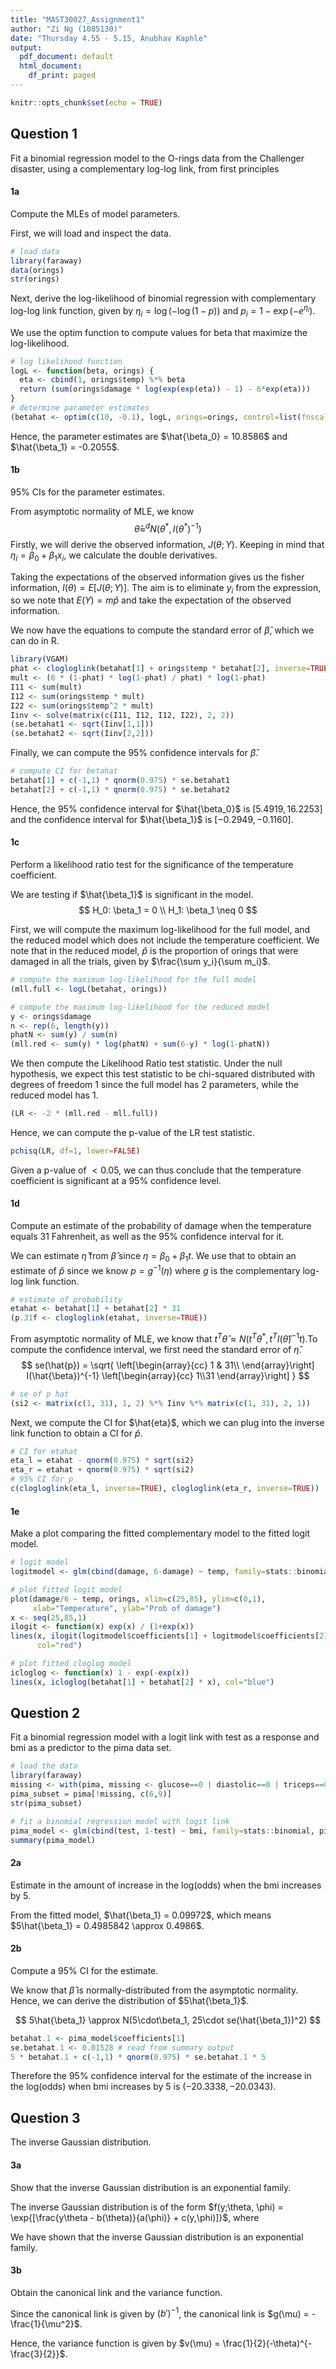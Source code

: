 ```yaml
---
title: "MAST30027_Assignment1"
author: "Zi Ng (1085130)"
date: "Thursday 4.55 - 5.15, Anubhav Kaphle"
output:
  pdf_document: default
  html_document:
    df_print: paged
---
```


```r
knitr::opts_chunk$set(echo = TRUE)
```

## Question 1
Fit a binomial regression model to the O-rings data from the Challenger disaster, using a complementary log-log link, from first principles

#### 1a
Compute the MLEs of model parameters. 

First, we will load and inspect the data.
```r
# load data
library(faraway)
data(orings)
str(orings)
```

Next, derive the log-likelihood of binomial regression with complementary log-log link function, given by $\eta_i=\log{(-\log{(1-p)})}$ and $p_i=1-\exp{(-e^{\eta_i})}$.
\begin{align}
l(\beta_0, \beta_1)
&= \log L(\beta_0, \beta_1)\\
&= c + \sum_{i}{} (y_i \, \log{p_i} + (m_i - y_i) log(1-p_i))\\
&= c + \sum_{i}{}[y_i \log{\frac{p_i}{1-p_i}} + m_i\log{(1-p_i)}]\\
&= c + \sum_{i}{}[y_i \log{\frac{1-\exp{(-e^{\eta_i})}}{1-(1-\exp{(-e^{\eta_i})})}} + m_i\log{(1-(1-\exp{(-e^{\eta_i})}))}]\\
&= c + \sum_{i}{}[y_i \log{(\exp{(e^{\eta_i})} - 1)} - m_ie^{\eta_i}]
\end{align}

We use the optim function to compute values for beta that maximize the log-likelihood.
```r
# log likelihood function
logL <- function(beta, orings) {
  eta <- cbind(1, orings$temp) %*% beta
  return (sum(orings$damage * log(exp(exp(eta)) - 1) - 6*exp(eta)))
}
# determine parameter estimates 
(betahat <- optim(c(10, -0.1), logL, orings=orings, control=list(fnscale=-1))$par)
```

Hence, the parameter estimates are $\hat{\beta_0} = 10.8586$ and $\hat{\beta_1} = -0.2055$.

\newpage

#### 1b
95% CIs for the parameter estimates. 

From asymptotic normality of MLE, we know 
$$
\hat{\theta} \approx^d N(\theta^*, I(\theta^*)^{-1})
$$
Firstly, we will derive the observed information, $J(\theta; Y)$. Keeping in mind that $\eta_i = \beta_0 + \beta_1 x_i$, we calculate the double derivatives. 
\begin{align}
\frac{\partial l(\beta_0, \beta_1)}{\partial \beta_0} 
=& \sum_{i=1}^n [\frac{y_i}{\exp(e^{\eta_i}) - 1}\cdot \exp(e^{\eta_i})\cdot e^{\eta_i}\cdot 1 - m_i e^{\eta_i}\cdot 1]\\
=& \sum_{i=1}^n [e^{\eta_i}\cdot(\frac{y_i \exp(e^{\eta_i})}{\exp(e^{\eta_i}) - 1} - m_i)]\\
=& \sum_{i=1}^n [e^{\eta_i}\cdot(\frac{y_i}{1 - \exp(-e^{\eta_i})} - m_i)]\\
\newline
\frac{\partial^2 l(\beta_0, \beta_1)}{\partial \beta_0^2} 
=& \sum_{i=1}^n [e^{\eta_i}\cdot (\frac{y_i}{1 - \exp(-e^{\eta_i})} - m_i) + e^{\eta_i}\cdot (\frac{y_i}{(1 - \exp(-e^{\eta_i}))^2})\cdot \exp(-e^{\eta_i})\cdot e^{\eta_i}]\\
=& \sum_{i=1}^n [e^{\eta_i}(\frac{y_i}{p} - m_i + \frac{y_i}{p^2}(1-p)(-\log(1-p)))]\\
=& \sum_{i=1}^n [\log(1-p)\cdot (\frac{y_i (1-p)}{p^2}\log(1-p) + m_i - \frac{y_i}{p})]\\
\newline
\frac{\partial l(\beta_0, \beta_1)}{\partial \beta_1}
=& \sum_{i=1}^n [\frac{y_i}{\exp(e^{\eta_i}) - 1} \exp(e^{\eta_i}) \cdot x_i - m_i\cdot e^{\eta_i}\cdot x_i]\\
=& \sum_{i=1}^n [e^{\eta_i}x_i\cdot (\frac{y_i \exp(e^{\eta_i})}{\exp(e^{\eta_i}) - 1} - m_i)]\\
=& \sum_{i=1}^n [e^{\eta_i}x_i\cdot (\frac{y_i}{1 - \exp(-e^{\eta_i})} - m_i)]\\
\newline
\frac{\partial^2 l(\beta_0, \beta_1)}{\partial \beta_1^2} 
=& \sum_{i=1}^n [x_i^2 e^{\eta_i}\cdot (\frac{y_i}{1 - \exp(-e^{\eta_i})} - m_i) + e^{\eta_i}x_i\cdot (\frac{y_i}{(1 - \exp(-e^{\eta_i}))^2}\cdot \exp(-e^{\eta_i})\cdot e^{\eta_i}\cdot x_i)]\\
=& \sum_{i=1}^n [x_i^2 e^{\eta_i}\cdot (\frac{y_i}{1-\exp(-e^{\eta_i})} - m_i + \frac{y_i}{(1 - \exp(-e^{\eta_i}))^2}\cdot \exp(-e^{\eta_i})\cdot e^{\eta_i}\cdot x_i)]\\
=& \sum_{i=1}^n [x_i^2\log(1-p)\cdot (\frac{y_i (1-p)}{p^2}\log(1-p) + m_i - \frac{y_i}{p})]\\
\newline
\frac{\partial^2 l(\beta_0, \beta_1)}{\partial \beta_1 \beta_0}
=& \sum_{i=1}^n [x_i e^{\eta_i}\cdot (\frac{y_i}{1 - \exp(-e^{\eta_i})} - m_i) + e^{\eta_i}x_i\cdot (\frac{y_i}{(1 - \exp(-e^{\eta_i}))^2}\cdot \exp(-e^{\eta_i})\cdot e^{\eta_i})]\\
=& \sum_{i=1}^n [x_i e^{\eta_i}\cdot (\frac{y_i}{1-\exp(-e^{\eta_i})} - m_i + \frac{y_i}{(1 - \exp(-e^{\eta_i}))^2}\cdot \exp(-e^{\eta_i})\cdot e^{\eta_i}\cdot x_i)]\\
=& \sum_{i=1}^n [x_i\log(1-p)\cdot (\frac{y_i (1-p)}{p^2}\log(1-p) + m_i - \frac{y_i}{p})]\\
\end{align}

Taking the expectations of the observed information gives us the fisher information, $I(\theta) = E[J(\theta; Y)]$. The aim is to eliminate $y_i$ from the expression, so we note that $E(Y) = m\hat{p}$ and take the expectation of the observed information. 
\begin{align}
I_{1,1} &= \sum_{i=1}^n [\log(1-p)(\frac{m_i\cdot (1-p)\cdot \log(1-p)}{p})]\\
I_{1,2} &= \sum_{i=1}^n [x_i\log(1-p)(\frac{m_i\cdot (1-p)\cdot \log(1-p)}{p})]\\
I_{2,1} &= \sum_{i=1}^n [x_i\log(1-p)(\frac{m_i\cdot (1-p)\cdot \log(1-p)}{p})]\\
I_{2,2} &= \sum_{i=1}^n [x_i^2\log(1-p)(\frac{m_i\cdot (1-p)\cdot \log(1-p)}{p})]\\
\end{align}

We now have the equations to compute the standard error of $\hat{\beta}$, which we can do in R.
```r
library(VGAM)
phat <- clogloglink(betahat[1] + orings$temp * betahat[2], inverse=TRUE)
mult <- (6 * (1-phat) * log(1-phat) / phat) * log(1-phat)
I11 <- sum(mult)
I12 <- sum(orings$temp * mult)
I22 <- sum(orings$temp^2 * mult)
Iinv <- solve(matrix(c(I11, I12, I12, I22), 2, 2))
(se.betahat1 <- sqrt(Iinv[1,1]))
(se.betahat2 <- sqrt(Iinv[2,2]))
```

Finally, we can compute the 95% confidence intervals for $\hat{\beta}$.
```r
# compute CI for betahat
betahat[1] + c(-1,1) * qnorm(0.975) * se.betahat1
betahat[2] + c(-1,1) * qnorm(0.975) * se.betahat2
```

Hence, the 95% confidence interval for $\hat{\beta_0}$ is $[5.4919, 16.2253]$ and the confidence interval for $\hat{\beta_1}$ is $[-0.2949, -0.1160]$.
\newpage

#### 1c
Perform a likelihood ratio test for the significance of the temperature coefficient. 

We are testing if $\hat{\beta_1}$ is significant in the model.
$$
H_0: \beta_1 = 0 \\
H_1: \beta_1 \neq 0
$$

First, we will compute the maximum log-likelihood for the full model, and the reduced model which does not include the temperature coefficient. We note that in the reduced model, $\hat{p}$ is the proportion of orings that were damaged in all the trials, given by $\frac{\sum y_i}{\sum m_i}$.
```r
# compute the maximum log-likelihood for the full model
(mll.full <- logL(betahat, orings))

# compute the maximum log-likelihood for the reduced model
y <- orings$damage
n <- rep(6, length(y))
phatN <- sum(y) / sum(n)
(mll.red <- sum(y) * log(phatN) + sum(6-y) * log(1-phatN))
```

We then compute the Likelihood Ratio test statistic. Under the null hypothesis, we expect this test statistic to be chi-squared distributed with degrees of freedom $1$ since the full model has $2$ parameters, while the reduced model has $1$.
```r
(LR <- -2 * (mll.red - mll.full))
```

Hence, we can compute the p-value of the LR test statistic.
```r
pchisq(LR, df=1, lower=FALSE)
```

Given a p-value of $<0.05$, we can thus conclude that the temperature coefficient is significant at a $95$% confidence level. 

\newpage

#### 1d
Compute an estimate of the probability of damage when the temperature equals 31 Fahrenheit, as well as the 95% confidence interval for it.

We can estimate $\hat{\eta}$ from $\hat{\beta}$ since $\eta = \beta_0 + \beta_1 t$. We use that to obtain an estimate of $\hat{p}$ since we know $p = g^{-1}(\eta)$ where $g$ is the complementary log-log link function. 
```r
# estimate of probability
etahat <- betahat[1] + betahat[2] * 31
(p.31f <- clogloglink(etahat, inverse=TRUE))
```

From asymptotic normality of MLE, we know that $t^T\hat{\theta}\approx N(t^T\theta^*, t^T I(\hat{\theta})^{-1}t)$.To compute the confidence interval, we first need the standard error of $\hat{\eta}$. 
$$
se(\hat{p}) = \sqrt{
  \left[\begin{array}{cc} 
  1 & 31\\
  \end{array}\right]
  I(\hat{\beta})^{-1} 
  \left[\begin{array}{cc}
  1\\31
  \end{array}\right]
}
$$ 

```r
# se of p hat
(si2 <- matrix(c(1, 31), 1, 2) %*% Iinv %*% matrix(c(1, 31), 2, 1))
```

Next, we compute the CI for $\hat{eta}$, which we can plug into the inverse link function to obtain a CI for $\hat{p}$.
```r
# CI for etahat
eta_l = etahat - qnorm(0.975) * sqrt(si2)
eta_r = etahat + qnorm(0.975) * sqrt(si2)
# 95% CI for p
c(clogloglink(eta_l, inverse=TRUE), clogloglink(eta_r, inverse=TRUE))
```

\newpage

#### 1e
Make a plot comparing the fitted complementary model to the fitted logit model.

```r
# logit model 
logitmodel <- glm(cbind(damage, 6-damage) ~ temp, family=stats::binomial, orings)

# plot fitted logit model
plot(damage/6 ~ temp, orings, xlim=c(25,85), ylim=c(0,1), 
     xlab="Temperature", ylab="Prob of damage")
x <- seq(25,85,1)
ilogit <- function(x) exp(x) / (1+exp(x))
lines(x, ilogit(logitmodel$coefficients[1] + logitmodel$coefficients[2]*x), 
      col="red")

# plot fitted cloglog model
icloglog <- function(x) 1 - exp(-exp(x))
lines(x, icloglog(betahat[1] + betahat[2] * x), col="blue")
```

\newpage

## Question 2
Fit a binomial regression model with a logit link with test as a response and bmi as a predictor to the pima data set.

```r
# load the data
library(faraway)
missing <- with(pima, missing <- glucose==0 | diastolic==0 | triceps==0 | bmi==0)
pima_subset = pima[!missing, c(6,9)]
str(pima_subset)

# fit a binomial regression model with logit link
pima_model <- glm(cbind(test, 1-test) ~ bmi, family=stats::binomial, pima_subset)
summary(pima_model)
```

#### 2a 
Estimate in the amount of increase in the log(odds) when the bmi increases by 5. 

\begin{align}
&\Delta log(o)\\
=& log(o(t+5)) - log(o(t))\\
=& log(\frac{p(t+5)}{1-o(t+5)}) - log(\frac{p(t)}{1-p(t)})\\
=& \beta_0 +\beta_1(t+5) - \beta_0 - \beta_1 t\\
=& 5 \beta_1
\end{align}

From the fitted model, $\hat{\beta_1} = 0.09972$, which means $5\hat{\beta_1} = 0.4985842 \approx 0.4986$.

\newpage

#### 2b
Compute a $95$% CI for the estimate. 

We know that $\hat{\beta}$ is normally-distributed from the asymptotic normality. Hence, we can derive the distribution of $5\hat{\beta_1}$.

$$
5\hat{\beta_1} \approx N(5\cdot\beta_1, 25\cdot se(\hat{\beta_1})^2) 
$$
```r
betahat.1 <- pima_model$coefficients[1]
se.betahat.1 <- 0.01528 # read from summary output
5 * betahat.1 + c(-1,1) * qnorm(0.975) * se.betahat.1 * 5
```

Therefore the 95% confidence interval for the estimate of the increase in the log(odds) when bmi increases by 5 is $(-20.3338, -20.0343)$.

\newpage

## Question 3

The inverse Gaussian distribution.

#### 3a
Show that the inverse Gaussian distribution is an exponential family.

\begin{align}
f(x;\mu, \lambda)
=& (\frac{\lambda}{2\pi x^3})^{1/2} \exp{\frac{-\lambda(x-\mu)^2}{2\mu^2x}}\\
=& \exp{\frac{1}{2}\log{\frac{\lambda}{2\pi x^3}} - \frac{\lambda(x-\mu)^2}{2\mu^2x}}\\
=& \exp{\frac{-\lambda x}{2\mu^2} + \frac{\lambda}{\mu} + \frac{1}{2}\log{\frac{\lambda}{2\pi x^3}} - \frac{\lambda}{2x}}\\
=& \exp{\frac{-\frac{1}{\mu^2}x - \frac{2}{\mu}}{\frac{2}{\lambda}} + \frac{1}{2}\log{\frac{\lambda}{2\pi x^3}} - \frac{\lambda}{2x}}
\end{align}

The inverse Gaussian distribution is of the form $f(y;\theta, \phi) = \exp{[\frac{y\theta - b(\theta)}{a(\phi)} + c(y,\phi)]}$, where
\begin{align}
\theta &= -\frac{1}{\mu^2}\\
b(\theta) &= \frac{2}{\mu} = 2\sqrt{-\theta}\\
\phi &= \lambda\\
a(\phi) &= \frac{2}{\lambda} = \frac{2}{\phi}
\end{align}

We have shown that the inverse Gaussian distribution is an exponential family. 

\newpage

#### 3b
Obtain the canonical link and the variance function. 

\begin{align}
b'(\theta) &= -\frac{1}{\sqrt{-\theta}} = - (-\theta)^{-\frac{1}{2}}\\
\therefore (b')^{-1}(\mu) = -\frac{1}{\mu^2} = \theta
\end{align}

Since the canonical link is given by $(b')^{-1}$, the canonical link is $g(\mu) = -\frac{1}{\mu^2}$.

\begin{align}
v(x) &= b''((b')^{-1}(\mu))\\
&= b''(\theta)\\
&= -(-\frac{1}{2})(-\theta)^{-\frac{3}{2}}
\end{align}

Hence, the variance function is given by $v(\mu) = \frac{1}{2}(-\theta)^{-\frac{3}{2}}$.